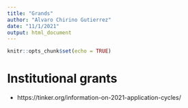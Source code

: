 ```yaml
---
title: "Grands"
author: "Alvaro Chirino Gutierrez"
date: "11/1/2021"
output: html_document
---
```


```r
knitr::opts_chunk$set(echo = TRUE)
```

# Institutional grants

  * https://tinker.org/information-on-2021-application-cycles/ 
